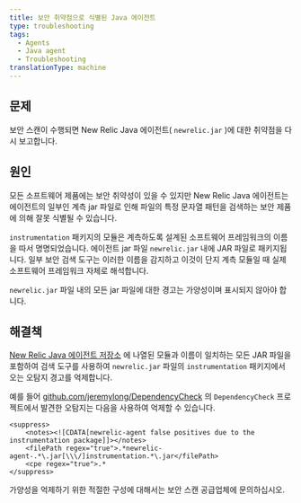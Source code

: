 ```yaml
---
title: 보안 취약점으로 식별된 Java 에이전트
type: troubleshooting
tags:
  - Agents
  - Java agent
  - Troubleshooting
translationType: machine
---
```


## 문제

보안 스캔이 수행되면 New Relic Java 에이전트( `newrelic.jar` )에 대한 취약점을 다시 보고합니다.

## 원인

모든 소프트웨어 제품에는 보안 취약성이 있을 수 있지만 New Relic Java 에이전트는 에이전트의 일부인 계측 jar 파일로 인해 파일의 특정 문자열 패턴을 검색하는 보안 제품에 의해 잘못 식별될 수 있습니다.

`instrumentation` 패키지의 모듈은 계측하도록 설계된 소프트웨어 프레임워크의 이름을 따서 명명되었습니다. 에이전트 jar 파일 `newrelic.jar` 내에 JAR 파일로 패키지됩니다. 일부 보안 검색 도구는 이러한 이름을 감지하고 이것이 단지 계측 모듈일 때 실제 소프트웨어 프레임워크 자체로 해석합니다.

`newrelic.jar` 파일 내의 모든 jar 파일에 대한 경고는 가양성이며 표시되지 않아야 합니다.

## 해결책

[New Relic Java 에이전트 저장소](https://github.com/newrelic/newrelic-java-agent/tree/main/instrumentation) 에 나열된 모듈과 이름이 일치하는 모든 JAR 파일을 포함하여 검색 도구를 사용하여 `newrelic.jar` 파일의 `instrumentation` 패키지에서 오는 오탐지 경고를 억제합니다.

예를 들어 [github.com/jeremylong/DependencyCheck](https://github.com/jeremylong/DependencyCheck) 의 `DependencyCheck` 프로젝트에서 발견한 오탐지는 다음을 사용하여 억제할 수 있습니다.

```jar
<suppress>
    <notes><![CDATA[newrelic-agent false positives due to the instrumentation package]]></notes>
    <filePath regex="true">.*newrelic-agent-.*\.jar[\\\/]instrumentation.*\.jar</filePath>
    <cpe regex="true">.*
</suppress>
```

가양성을 억제하기 위한 적절한 구성에 대해서는 보안 스캔 공급업체에 문의하십시오.